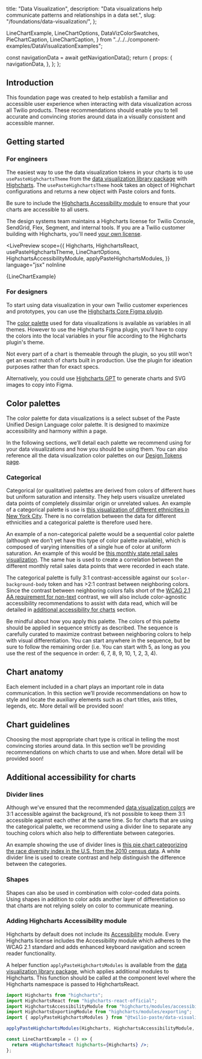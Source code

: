   title: "Data Visualization",
  description: "Data visualizations help communicate patterns and relationships in a data set.",
  slug: "/foundations/data-visualization/",
};



  LineChartExample,
  LineChartOptions,
  DataVizColorSwatches,
  PieChartCaption,
  LineChartCaption,
} from "../../../component-examples/DataVisualizationExamples";


  const navigationData = await getNavigationData();
  return {
    props: {
      navigationData,
    },
  };
};

<GenericHeader name={meta.title} description={meta.description} categoryRoute={SidebarCategoryRoutes.FOUNDATIONS}>
  <PageHeaderSeparator>
    <Separator orientation="horizontal" />
  </PageHeaderSeparator>
</GenericHeader>

<contentwrapper>

<PageAside data={mdxHeadings} />

<content>

## Introduction

This foundation page was created to help establish a familiar and accessible user experience when interacting with data visualization across all Twilio products. These recommendations should enable you to tell accurate and convincing stories around data in a visually consistent and accessible manner.

## Getting started

### For engineers

The easiest way to use the data visualization tokens in your charts is to use `usePasteHighchartsTheme` from the [data visualization library package](/core/libraries/data-visualization) with [Highcharts](https://www.highcharts.com/). The `usePasteHighchartsTheme` hook takes an object of Highchart configurations and returns a new object with Paste colors and fonts.

Be sure to include the [Highcharts Accessibility module](/foundations/data-visualization#adding-highcharts-accessibility-module) to ensure that your charts are accessible to all users.

The design systems team maintains a Highcharts license for Twilio Console, SendGrid, Flex, Segment, and internal tools. If you are a Twilio customer building with Highcharts, you'll need [your own license](https://shop.highcharts.com/).

<LivePreview
  scope={{
    Highcharts,
    HighchartsReact,
    usePasteHighchartsTheme,
    LineChartOptions,
    HighchartsAccessibilityModule,
    applyPasteHighchartsModules,
  }}
  language="jsx"
  noInline
>
  {LineChartExample}
</LivePreview>

### For designers

To start using data visualization in your own Twilio customer experiences and prototypes, you can use the [Highcharts Core Figma plugin](https://www.figma.com/community/plugin/1369795683946720598/highcharts-core).

The [color palette](#color-palettes) used for data visualizations is available as variables in all themes. However to use the Highcharts Figma plugin, you'll have to copy the colors into the local variables in your file according to the Highcharts plugin's theme.

Not every part of a chart is themeable through the plugin, so you still won't get an exact match of charts built in production. Use the plugin for ideation purposes rather than for exact specs.

Alternatively, you could use [Highcharts GPT](https://www.highcharts.com/chat/gpt/) to generate charts and SVG images to copy into Figma.

## Color palettes

The color palette for data visualizations is a select subset of the Paste Unified Design Language color palette. It is designed to maximize accessibility and harmony within a page.

In the following sections, we’ll detail each palette we recommend using for your data visualizations and how you should be using them. You can also reference all the data visualization color palettes on our [Design Tokens page](/tokens).

### Categorical

Categorical (or qualitative) palettes ​​are derived from colors of different hues but uniform saturation and intensity. They help users visualize unrelated data points of completely dissimilar origin or unrelated values. An example of a categorical palette is use is [this visualization of different ethnicities in New York City](http://archive.nytimes.com/www.nytimes.com/interactive/2011/01/23/nyregion/20110123-nyc-ethnic-neighborhoods-map.html?_r=0). There is no correlation between the data for different ethnicities and a categorical palette is therefore used here.

An example of a non-categorical palette would be a sequential color palette (although we don’t yet have this type of color palette available), which is composed of varying intensities of a single hue of color at uniform saturation. An example of this would be [this monthly state retail sales visualization](https://www.census.gov/library/visualizations/interactive/monthly-state-retail-sales.html). The same hue is used to create a correlation between the different monthly retail sales data points that were recorded in each state.

The categorical palette is fully 3:1 contrast-accessible against our `$color-background-body` token and has >2:1 contrast between neighboring colors. Since the contrast between neighboring colors falls short of the [WCAG 2.1 AA requirement for non-text](https://www.w3.org/WAI/WCAG21/Understanding/non-text-contrast.html) contrast, we will also include color-agnostic accessibility recommendations to assist with data read, which will be detailed in [additional accessibility for charts](#additional-accessibility-for-charts) section.

<Callout variant="neutral" marginY="space70">
  <CalloutHeading as="h3">Be mindful about how you apply this palette.</CalloutHeading>
  <CalloutText>
    The colors of this palette should be applied in sequence strictly as described. The sequence is carefully curated to
    maximize contrast between neighboring colors to help with visual differentiation. You can start anywhere in the
    sequence, but be sure to follow the remaining order (i.e. You can start with 5, as long as you use the rest of the
    sequence in order: 6, 7, 8, 9, 10, 1, 2, 3, 4).
  </CalloutText>
</Callout>

<DataVizColorSwatches />

## Chart anatomy

Each element included in a chart plays an important role in data communication. In this section we’ll provide recommendations on how to style and locate the auxiliary elements such as chart titles, axis titles, legends, etc. More detail will be provided soon!

## Chart guidelines

Choosing the most appropriate chart type is critical in telling the most convincing stories around data. In this section we’ll be providing recommendations on which charts to use and when. More detail will be provided soon!

## Additional accessibility for charts

### Divider lines

Although we’ve ensured that the recommended [data visualization colors](#color-palettes) are 3:1 accessible against the background, it’s not possible to keep them 3:1 accessible against each other at the same time. So for charts that are using the categorical palette, we recommend using a divider line to separate any touching colors which also help to differentiate between categories.

An example showing the use of divider lines is [this pie chart categorizing the race diversity index in the U.S. from the 2010 census data](https://www.census.gov/content/dam/Census/newsroom/blogs/2021/rsblog-meauring-race-ethnic-diversity-2020-census/rsblog-measuring-race-ethnic-diversity-2020-census-figure4.jpg). A white divider line is used to create contrast and help distinguish the difference between the categories.

<ResponsiveImage src={PieChart} />

<PieChartCaption />

### Shapes

Shapes can also be used in combination with color-coded data points. Using shapes in addition to color adds another layer of differentiation so that charts are not relying solely on color to communicate meaning.

<ResponsiveImage src={LineChart} />

<LineChartCaption />

### Adding Highcharts Accessibility module

Highcharts by default does not include its [Accessibility](https://www.highcharts.com/docs/accessibility/accessibility-module) module. Every Highcharts license includes the Accessibility module which adheres to the WCAG 2.1 standard and adds enhanced keyboard navigation and screen reader functionality.

A helper function `applyPasteHighchartsModules` is available from the [data visualization library package](/core/libraries/data-visualization#applypastehighchartsmodules), which applies additional modules to Highcharts. This function should be called at the component level where the Highcharts namespace is passed to HighchartsReact.

```jsx
import Highcharts from "highcharts";
import HighchartsReact from "highcharts-react-official";
import HighchartsAccessibilityModule from "highcharts/modules/accessibility";
import HighchartsExportingModule from "highcharts/modules/exporting";
import { applyPasteHighchartsModules } from "@twilio-paste/data-visualization-library";

applyPasteHighchartsModules(Highcharts, HighchartsAccessibilityModule, HighchartsExportingModule);

const LineChartExample = () => {
  return <HighchartsReact highcharts={Highcharts} />;
};
```

</content>

</contentwrapper>
